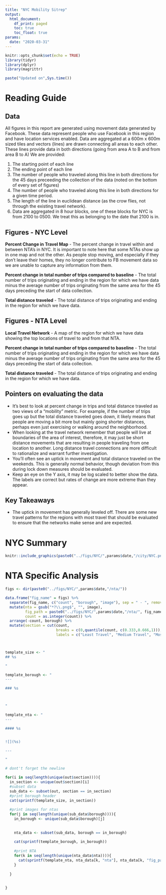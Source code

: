 ```yaml
---
title: "NYC Mobility Sitrep"
output:
  html_document:
    df_print: paged
    toc: true
    toc_float: true
params:
  date: "2020-03-31"
---
```


```r
knitr::opts_chunk$set(echo = TRUE)
library(tidyr)
library(dplyr)
library(magrittr)
```

```r
paste("Updated on",Sys.time())
```

# Reading Guide
## Data

All figures in this report are generated using movement data generated by Facebook. These data represent people who use Facebook in this region and have location services enabled. Data are aggregated at a 600m x 600m sized tiles and vectors (lines) are drawn connecting all areas to each other. These lines provide data in both directions (going from area A to B and from area B to A) We are provided:

1) The starting point of each line 
2) The ending point of each line 
3) The number of people who traveled along this line in both directions for the 45 days preceeding the collection of the data (noted on the bottom of every set of figures)
4) The number of people who traveled along this line in both directions for a given time period.
5) The length of the line in euclidean distance (as the crow flies, not through the existing travel network).
8) Data are aggregated in 8 hour blocks, one of these blocks for NYC is from 2100 to 0500. We treat this as belonging to the date that 2100 is in.

## Figures - NYC Level
**Percent Change in Travel Map** - The percent change in travel within and between NTA's in NYC. It is important to note here that some NTAs show up in one map and not the other. As people stop moving, and especially if they don't leave their homes, they no longer contribute to FB movement data so we are unable to capture any information from them. 

**Percent change in total number of trips compared to baseline** - The total number of trips originating and ending in the region for which we have data minus the average number of trips originating from the same area for the 45 days preceding the start of data collection. 

**Total distance traveled** - The total distance of trips originating and ending in the region for which we have data. 

## Figures - NTA Level
**Local Travel Network** - A map of the region for which we have data showing the top locations of travel to and from that NTA. 

**Percent change in total number of trips compared to baseline** - The total number of trips originating and ending in the region for which we have data minus the average number of trips originating from the same area for the 45 days preceding the start of data collection. 

**Total distance traveled** - The total distance of trips originating and ending in the region for which we have data. 

## Pointers on evaluating the data

- It's best to look at percent change in trips and total distance traveled as two views of a "mobility" metric. For example, if the number of trips goes up but the total distance traveled goes down, it likely means that people are moving a bit more but mainly going shorter distances, perhaps even just exercising or walking around the neighborhood. 
- When looking at the travel network remember that people will live at boundaries of the area of interest, therefore, it may just be short distance movements that are resulting in people traveling from one location to another. Long distance travel connections are more difficult to rationalize and warrant further investigation. 
- You'll often see an uptick in movement and total distance traveled on the weekends. This is generally normal behavior, though deviation from this during lock down measures should be evaluated. 
- Keep an eye on the Y axis, it may be log scaled to better show the data. The labels are correct but rates of change are more extreme than they appear.

## Key Takeaways
- The uptick in movement has generally leveled off. There are some new travel patterns for the regions with most travel that should be evaluated to ensure that the networks make sense and are expected. 


# NYC Summary 


```r

knitr::include_graphics(paste0("../figs/NYC/",params$date,"/city/NYC.png"))

```

# NTA Specific Analysis

```r

figs <- dir(paste0("../figs/NYC/",params$date,"/nta/"))

data.frame("fig_name" = figs) %>% 
  separate(fig_name, c("count", "borough", "image"), sep = " - ", remove = F) %>%
  mutate(nta = gsub("*?\\.png$", "", image), 
         fig_path = paste0("../figs/NYC/",params$date,"/nta/", fig_name), 
         count = as.integer(count)) %>%
  arrange(-count, borough) %>%
  mutate(section = cut(count, 
                       breaks = c(0,quantile(count, c(0.333,0.666,1))),
                       labels = c("Least Travel", "Medium Travel", "Most Travel"), include.lowest = T)) -> out



template_size <- "
## %s

"

template_borough <- "
---

### %s



" 

template_nta <- "
---

#### %s


![](%s)

---

" 

# dont't forget the newline

for(i in seq(length(unique(out$section)))){
  in_section <- unique(out$section)[i]
  #subset data
  sub_data <- subset(out, section == in_section)
  #print borough header
  cat(sprintf(template_size, in_section))
  
  #print images for ntas
  for(j in seq(length(unique(sub_data$borough)))){
    in_borough <- unique(sub_data$borough)[j]
    
    
    nta_data <- subset(sub_data, borough == in_borough)
    
    cat(sprintf(template_borough, in_borough))
    
    #print NTA
    for(k in seq(length(unique(nta_data$nta)))){
      cat(sprintf(template_nta, nta_data[k, "nta"], nta_data[k, "fig_path"]))
    }
    
  }
  
  
}
```




